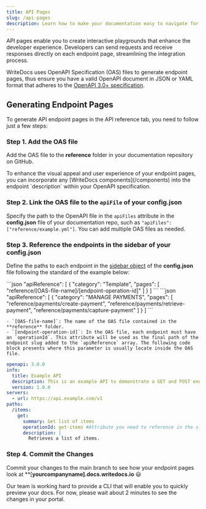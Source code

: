 ```yaml
---
title: API Pages
slug: /api-pages
description: Learn how to make your documentation easy to navigate for users and optimized for search engines.
---
```


API pages enable you to create interactive playgrounds that enhance the developer experience. Developers can send requests and receive responses directly on each endpoint page, streamlining the integration process.

WriteDocs uses OpenAPI Specification (OAS) files to generate endpoint pages, thus ensure you have a valid OpenAPI document in JSON or YAML format that adheres to the [OpenAPI 3.0+ specification](https://swagger.io/specification/).

## Generating Endpoint Pages

To generate API endpoint pages in the API reference tab, you need to follow just a few steps:

### Step 1. Add the OAS file
Add the OAS file to the **reference** folder in your documentation repository on GitHub. 

<Callout type="success" title="Improving Endpoint Pages">
To enhance the visual appeal and user experience of your endpoint pages, you can incorporate any [WriteDocs components](/components) into the endpoint `description` within your OpenAPI specification.
</Callout>

### Step 2. Link the OAS file to the `apiFile` of your config.json
Specify the path to the OpenAPI file in the `apiFiles` attribute in the **config.json** file of your documentation repo, such as `"apiFiles": ["reference/example.yml"]`. You can add multiple OAS files as needed. 

### Step 3. Reference the endpoints in the sidebar of your config.json
Define the paths to each endpoint in the [sidebar object](global-settings/#sidebar) of the **config.json** file following the standard of the example below:


<Tabs>
  <TabItem value="template" label="Template" default>
    ```json
    "apiReference": [
      {
        "category": "Template",
        "pages": [
          "reference/[OAS-file-name]/[endpoint-operation-id]"
        ]
      }
    ]
```
  </TabItem>
  <TabItem value="example" label="Example">
    ```json
    "apiReference": [
      {
        "category": "MANAGE PAYMENTS",
        "pages": [
          "reference/payments/create-payment",
          "reference/payments/retrieve-payment",
          "reference/payments/capture-payment"
        ]
      }
    ]
```
  </TabItem>
</Tabs>

    - `[OAS-file-name]`: The name of the OAS file contained in the **reference** folder. 
    - `[endpoint-operation-id]`: In the OAS file, each endpoint must have an `operationId`. This attribute will be used as the final path of the endpoint slug added to the `apiReference` array. The following code block presents where this parameter is usually locate inside the OAS file. 

```yaml
openapi: 3.0.0
info:
  title: Example API
  description: This is an example API to demonstrate a GET and POST endpoint.
  version: 1.0.0
servers:
  - url: https://api.example.com/v1
paths:
  /items:
    get:
      summary: Get list of items
      operationId: get-items #Attribute you need to reference in the slug.
      description: |
        Retrieves a list of items.
```

### Step 4. Commit the Changes 
Commit your changes to the main branch to see how your endpoint pages look at **[**yourcompanyname].docs.writedocs.io** 😃

<Callout type="info" title="Preview (coming soon)">
Our team is working hard to provide a CLI that will enable you to quickly preview your docs. For now, please wait about 2 minutes to see the changes in your portal. 
</Callout>